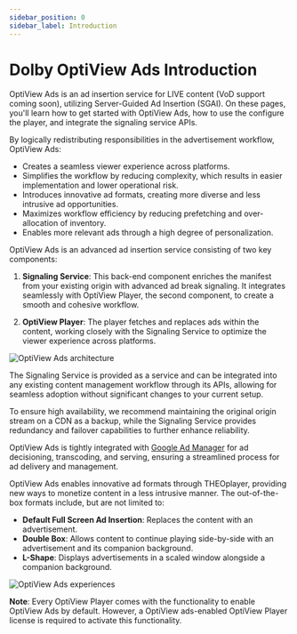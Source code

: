 ```yaml
---
sidebar_position: 0
sidebar_label: Introduction
---
```


# Dolby OptiView Ads Introduction


OptiView Ads is an ad insertion service for LIVE content (VoD support coming soon), utilizing Server-Guided Ad Insertion (SGAI). On these pages, you'll learn how to get started with OptiView Ads, how to use the configure the player, and integrate the signaling service APIs.

By logically redistributing responsibilities in the advertisement workflow, OptiView Ads:

- Creates a seamless viewer experience across platforms.
- Simplifies the workflow by reducing complexity, which results in easier implementation and lower operational risk.
- Introduces innovative ad formats, creating more diverse and less intrusive ad opportunities.
- Maximizes workflow efficiency by reducing prefetching and over-allocation of inventory.
- Enables more relevant ads through a high degree of personalization.

OptiView Ads is an advanced ad insertion service consisting of two key components:

1. **Signaling Service**: This back-end component enriches the manifest from your existing origin with advanced ad break signaling. It integrates seamlessly with OptiView Player, the second component, to create a smooth and cohesive workflow.

2. **OptiView Player**: The player fetches and replaces ads within the content, working closely with the Signaling Service to optimize the viewer experience across platforms.

![OptiView Ads architecture](./assets/img/how_ads_works-light.svg)

The Signaling Service is provided as a service and can be integrated into any existing content management workflow through its APIs, allowing for seamless adoption without significant changes to your current setup.

To ensure high availability, we recommend maintaining the original origin stream on a CDN as a backup, while the Signaling Service provides redundancy and failover capabilities to further enhance reliability.

OptiView Ads is tightly integrated with [Google Ad Manager](https://developers.google.com/ad-manager/dynamic-ad-insertion 'Google DAI') for ad decisioning, transcoding, and serving, ensuring a streamlined process for ad delivery and management.

OptiView Ads enables innovative ad formats through THEOplayer, providing new ways to monetize content in a less intrusive manner. The out-of-the-box formats include, but are not limited to:

- **Default Full Screen Ad Insertion**: Replaces the content with an advertisement.
- **Double Box**: Allows content to continue playing side-by-side with an advertisement and its companion background.
- **L-Shape**: Displays advertisements in a scaled window alongside a companion background.

![OptiView Ads experiences](./assets/img/ads_formats.svg)

**Note**: Every OptiView Player comes with the functionality to enable OptiView Ads by default. However, a OptiView ads-enabled OptiView Player license is required to activate this functionality.

<SidebarDocCardList />

